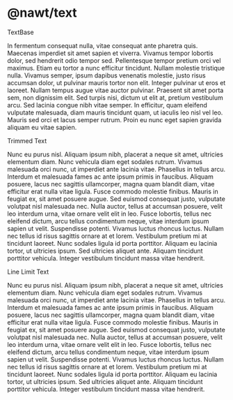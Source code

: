 
<Meta title="Components/Text" />


# @nawt/text

TextBase

<TextBase>
  In fermentum consequat nulla, vitae consequat ante pharetra quis. Maecenas
  imperdiet sit amet sapien et viverra. Vivamus tempor lobortis dolor, sed
  hendrerit odio tempor sed. Pellentesque tempor pretium orci vel maximus. Etiam
  eu tortor a nunc efficitur tincidunt. Nullam molestie tristique nulla. Vivamus
  semper, ipsum dapibus venenatis molestie, justo risus accumsan dolor, ut
  pulvinar mauris tortor non elit. Integer pulvinar ut eros et laoreet. Nullam
  tempus augue vitae auctor pulvinar. Praesent sit amet porta sem, non dignissim
  elit. Sed turpis nisi, dictum ut elit at, pretium vestibulum arcu. Sed lacinia
  congue nibh vitae semper. In efficitur, quam eleifend vulputate malesuada,
  diam mauris tincidunt quam, ut iaculis leo nisl vel leo. Mauris sed orci et
  lacus semper rutrum. Proin eu nunc eget sapien gravida aliquam eu vitae
  sapien.
</TextBase>

Trimmed Text

<Text trim={true}>
  Nunc eu purus nisl. Aliquam ipsum nibh, placerat a neque sit amet, ultricies
  elementum diam. Nunc vehicula diam eget sodales rutrum. Vivamus malesuada orci
  nunc, ut imperdiet ante lacinia vitae. Phasellus in tellus arcu. Interdum et
  malesuada fames ac ante ipsum primis in faucibus. Aliquam posuere, lacus nec
  sagittis ullamcorper, magna quam blandit diam, vitae efficitur erat nulla
  vitae ligula. Fusce commodo molestie finibus. Mauris in feugiat ex, sit amet
  posuere augue. Sed euismod consequat justo, vulputate volutpat nisl malesuada
  nec. Nulla auctor, tellus at accumsan posuere, velit leo interdum urna, vitae
  ornare velit elit in leo. Fusce lobortis, tellus nec eleifend dictum, arcu
  tellus condimentum neque, vitae interdum ipsum sapien ut velit. Suspendisse
  potenti. Vivamus luctus rhoncus luctus. Nullam nec tellus id risus sagittis
  ornare at et lorem. Vestibulum pretium mi at tincidunt laoreet. Nunc sodales
  ligula id porta porttitor. Aliquam eu lacinia tortor, ut ultricies ipsum. Sed
  ultricies aliquet ante. Aliquam tincidunt porttitor vehicula. Integer
  vestibulum tincidunt massa vitae hendrerit.
</Text>

Line Limit Text

<Text noOfLines={2}>
  Nunc eu purus nisl. Aliquam ipsum nibh, placerat a neque sit amet, ultricies
  elementum diam. Nunc vehicula diam eget sodales rutrum. Vivamus malesuada orci
  nunc, ut imperdiet ante lacinia vitae. Phasellus in tellus arcu. Interdum et
  malesuada fames ac ante ipsum primis in faucibus. Aliquam posuere, lacus nec
  sagittis ullamcorper, magna quam blandit diam, vitae efficitur erat nulla
  vitae ligula. Fusce commodo molestie finibus. Mauris in feugiat ex, sit amet
  posuere augue. Sed euismod consequat justo, vulputate volutpat nisl malesuada
  nec. Nulla auctor, tellus at accumsan posuere, velit leo interdum urna, vitae
  ornare velit elit in leo. Fusce lobortis, tellus nec eleifend dictum, arcu
  tellus condimentum neque, vitae interdum ipsum sapien ut velit. Suspendisse
  potenti. Vivamus luctus rhoncus luctus. Nullam nec tellus id risus sagittis
  ornare at et lorem. Vestibulum pretium mi at tincidunt laoreet. Nunc sodales
  ligula id porta porttitor. Aliquam eu lacinia tortor, ut ultricies ipsum. Sed
  ultricies aliquet ante. Aliquam tincidunt porttitor vehicula. Integer
  vestibulum tincidunt massa vitae hendrerit.
</Text>
